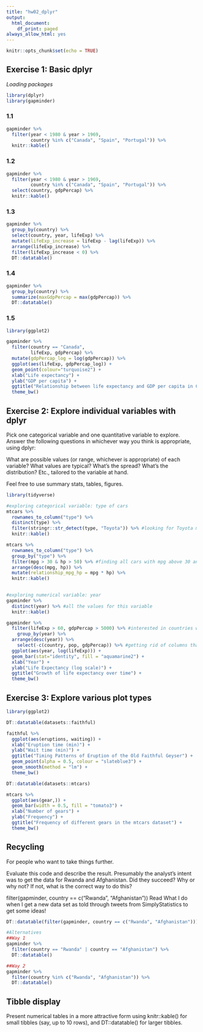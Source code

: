 ```yaml
---
title: "hw02_dplyr"
output:
  html_document:
    df_print: paged
always_allow_html: yes
---
```


```r
knitr::opts_chunk$set(echo = TRUE)
```

## **Exercise 1: Basic dplyr**

*Loading packages*
```r
library(dplyr)
library(gapminder)
```

### **1.1**

```r
gapminder %>%
  filter(year < 1980 & year > 1969,
         country %in% c("Canada", "Spain", "Portugal")) %>%
  knitr::kable()
```

### **1.2**

```r
gapminder %>%
  filter(year < 1980 & year > 1969,
         country %in% c("Canada", "Spain", "Portugal")) %>%
  select(country, gdpPercap) %>%
  knitr::kable()
```

### **1.3**

```r
gapminder %>%
  group_by(country) %>%
  select(country, year, lifeExp) %>% 
  mutate(lifeExp_increase = lifeExp - lag(lifeExp)) %>% 
  arrange(lifeExp_increase) %>%
  filter(lifeExp_increase < 0) %>%
  DT::datatable()
```

### **1.4**

```r
gapminder %>%
  group_by(country) %>%
  summarize(maxGdpPercap = max(gdpPercap)) %>%
  DT::datatable()
```

### **1.5**

```r
library(ggplot2)

gapminder %>%
  filter(country == "Canada",
         lifeExp, gdpPercap) %>%
  mutate(gdpPercap_log = log(gdpPercap)) %>%
  ggplot(aes(lifeExp, gdpPercap_log)) + 
  geom_point(colour="turquoise2") + 
  xlab("Life expectancy") + 
  ylab("GDP per capita") + 
  ggtitle("Relationship between life expectancy and GDP per capita in Canada") +
  theme_bw()

```

## **Exercise 2: Explore individual variables with dplyr**

Pick one categorical variable and one quantitative variable to explore. Answer the following questions in whichever way you think is appropriate, using dplyr:

What are possible values (or range, whichever is appropriate) of each variable?
What values are typical? What’s the spread? What’s the distribution? Etc., tailored to the variable at hand.

Feel free to use summary stats, tables, figures.

```r
library(tidyverse)

#exploring categorical variable: type of cars
mtcars %>%
  rownames_to_column("type") %>% 
  distinct(type) %>%
  filter(stringr::str_detect(type, "Toyota")) %>% #looking for Toyota models in the dataset
  knitr::kable()

mtcars %>%
  rownames_to_column("type") %>% 
  group_by("type") %>%
  filter(mpg > 30 & hp > 50) %>% #finding all cars with mpg above 30 and hp above 50
  arrange(desc(mpg, hp)) %>%
  mutate(relationship_mpg_hp = mpg * hp) %>%
  knitr::kable()
  

#exploring numerical variable: year
gapminder %>%
  distinct(year) %>% #all the values for this variable
  knitr::kable()

gapminder %>%
  filter(lifeExp > 60, gdpPercap > 5000) %>% #interested in countries with lifeExp > 60 and gdpPercap > 5000
    group_by(year) %>% 
  arrange(desc(year)) %>%
    select(-c(country, pop, gdpPercap)) %>% #getting rid of columns that I am not interested in
  ggplot(aes(year, log(lifeExp))) + 
  geom_bar(stat="identity", fill = "aquamarine2") +
  xlab("Year") +
  ylab("Life Expectancy (log scale)") +
  ggtitle("Growth of life expectancy over time") +
  theme_bw()

```

## **Exercise 3: Explore various plot types**

```r
library(ggplot2)

DT::datatable(datasets::faithful)

faithful %>%
  ggplot(aes(eruptions, waiting)) +
  xlab("Eruption time (min)") +
  ylab("Wait time (min)") +
  ggtitle("Timing Patterns of Eruption of the Old Faithful Geyser") +
  geom_point(alpha = 0.5, colour = "slateblue3") +
  geom_smooth(method = "lm") +
  theme_bw()

DT::datatable(datasets::mtcars)

mtcars %>%
  ggplot(aes(gear,)) + 
  geom_bar(width = 0.5, fill = "tomato3") + 
  xlab("Number of gears") +
  ylab("Frequency") + 
  ggtitle("Frequency of different gears in the mtcars dataset") +
  theme_bw()

```

## **Recycling**

For people who want to take things further.

Evaluate this code and describe the result. Presumably the analyst’s intent was to get the data for Rwanda and Afghanistan. Did they succeed? Why or why not? If not, what is the correct way to do this?

filter(gapminder, country == c("Rwanda", "Afghanistan"))
Read What I do when I get a new data set as told through tweets from SimplyStatistics to get some ideas!

```r
DT::datatable(filter(gapminder, country == c("Rwanda", "Afghanistan"))) #This method is successful in retrieving data for  Rwanda and Afghanistan

#Alternatives
##Way 1
gapminder %>% 
  filter(country == "Rwanda" | country == "Afghanistan") %>%
  DT::datatable()

##Way 2
gapminder %>%
  filter(country %in% c("Rwanda", "Afghanistan")) %>%
  DT::datatable()

```

## **Tibble display**

Present numerical tables in a more attractive form using knitr::kable() for small tibbles (say, up to 10 rows), and DT::datatable() for larger tibbles.